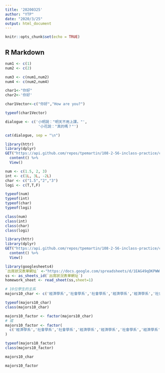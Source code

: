 ```yaml
---
title: '20200325'
author: "YTP"
date: "2020/3/25"
output: html_document
---
```


```r
knitr::opts_chunk$set(echo = TRUE)
```

## R Markdown

```r
num1 <- c(1)
num2 <- c(2)
```


```r
num3 <- c(num1,num2)
num4 <- c(num2,num4)
```

```r
char1<-"你好"
char2<-'你好'
```

```r
char1Vector<-c("你好","How are you?")
```

```r
typeof(char1Vector)
```

```r
dialogue <- c('小明說："明天不用上課。"',
               '小花說："真的嗎？"')

cat(dialogue, sep = "\n")
```

```r
library(httr)
library(dplyr)
GET("https://api.github.com/repos/tpemartin/108-2-56-inclass-practice/commits") %>%
  content() %>%
  View()
```

```r
num <- c(1.5, 2, 3)
int <- c(1L, 3L, -2L)
char <- c("1.5","2","3")
logi <- c(T,T,F)

typeof(num)
typeof(int)
typeof(char)
typeof(logi)
```

```r
class(num)
class(int)
class(char)
class(logi)
```

```r
library(httr)
library(dplyr)
GET("https://api.github.com/repos/tpemartin/108-2-56-inclass-practice/commits") %>%
  content() %>%
  View()
```

```r
library(googlesheets4)
`出席狀況表單網址` <-"https://docs.google.com/spreadsheets/d/1EAG49qDKPWWi0ebkVr29TLrvVnoBPfkvxYY-J3xLAHY/edit#gid=458686645"  # 缺乏定義值
ss <- as_sheets_id(`出席狀況表單網址`)
homework_sheet <- read_sheet(ss,sheet=1)
```

```r
# 10位學生的主系
majors10_char <- c('經濟學系','社會學系','社會學系','經濟學系','經濟學系','社會學系','經濟學系','經濟學系','經濟學系','社會學系')

typeof(majors10_char)
class(majors10_char)
```

```r
majors10_factor <- factor(majors10_char)
# 或
majors10_factor <- factor(
  c('經濟學系','社會學系','社會學系','經濟學系','經濟學系','社會學系','經濟學系','經濟學系','經濟學系','社會學系')
)

typeof(majors10_factor)
class(majors10_factor)
```

```r
majors10_char
```

```r
majors10_factor
```

